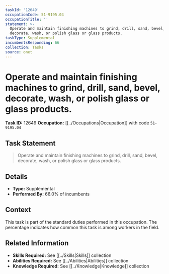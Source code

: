 ```yaml
---
taskId: '12649'
occupationCode: 51-9195.04
occupationTitle: ''
statement: >-
  Operate and maintain finishing machines to grind, drill, sand, bevel,
  decorate, wash, or polish glass or glass products.
taskType: Supplemental
incumbentsResponding: 66
collection: Tasks
source: onet
---
```

# Operate and maintain finishing machines to grind, drill, sand, bevel, decorate, wash, or polish glass or glass products.

**Task ID:** 12649
**Occupation:** [[../Occupations|Occupation]] with code `51-9195.04`

## Task Statement

> Operate and maintain finishing machines to grind, drill, sand, bevel, decorate, wash, or polish glass or glass products.

## Details

- **Type:** Supplemental
- **Performed By:** 66.0% of incumbents

## Context

This task is part of the standard duties performed in this occupation. The percentage indicates how common this task is among workers in the field.

## Related Information

- **Skills Required:** See [[../Skills|Skills]] collection
- **Abilities Required:** See [[../Abilities|Abilities]] collection
- **Knowledge Required:** See [[../Knowledge|Knowledge]] collection
